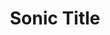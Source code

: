 ---
title: Sonic Title
image: ../images/sonic-title.png
featured: false
tags:
    - title
    - real estate
description: Sonic Title Agency provides effortless and speedy closings for Michigan clients. Our experienced team prioritizes smooth and easy transactions for residential homes, investment properties, commercial buildings, and vacant land, ensuring professionalism and urgency every step of the way.
phone: tel:313-251-5145
apple: https://maps.apple.com/place?address=6+Parklane+Blvd%2C+Dearborn%2C+MI++48126%2C+United+States&coordinate=42.3245258%2C-83.2066477&name=6+Parklane+Blvd
google: https://maps.app.goo.gl/LSzCkZQur32Vvoag6
link: https://www.sonictitle.com
instagram: https://www.instagram.com/sonic_title/
---
